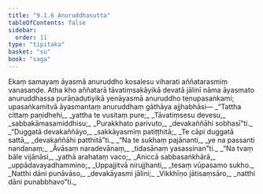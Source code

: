 ```yaml
---
title: "9.1.6 Anuruddhasutta"
tableOfContents: false
sidebar:
  order: 11
type: "tipitaka"
basket: "su"
book: "saga"
---
```



<DynamicBreadcrumb />

<Division number="226" book="saga">

<Paragraph number="1402" book="saga">
Ekaṃ samayaṃ āyasmā anuruddho kosalesu viharati aññatarasmiṃ vanasaṇḍe. Atha kho aññatarā tāvatiṃsakāyikā devatā jālinī nāma āyasmato anuruddhassa purāṇadutiyikā yenāyasmā anuruddho tenupasaṅkami; upasaṅkamitvā āyasmantaṃ anuruddhaṃ gāthāya ajjhabhāsi—
</Paragraph>

<Paragraph number="1403" type="verses" book="saga">
_“Tattha cittaṃ paṇidhehi,_  
_yattha te vusitaṃ pure;_  
_Tāvatiṃsesu devesu,_  
_sabbakāmasamiddhisu;_  
_Purakkhato parivuto,_  
_devakaññāhi sobhasī”ti._  

</Paragraph>

<Paragraph number="1404" type="verses" book="saga">
_“Duggatā devakaññāyo,_  
_sakkāyasmiṃ patiṭṭhitā;_  
_Te cāpi duggatā sattā,_  
_devakaññāhi patthitā”ti._  

</Paragraph>

<Paragraph number="1405" type="verses" book="saga">
_“Na te sukhaṃ pajānanti,_  
_ye na passanti nandanaṃ;_  
_Āvāsaṃ naradevānaṃ,_  
_tidasānaṃ yasassinan”ti._  

</Paragraph>

<Paragraph number="1406" type="verses" book="saga">
_“Na tvaṃ bāle vijānāsi,_  
_yathā arahataṃ vaco;_  
_Aniccā sabbasaṅkhārā,_  
_uppādavayadhammino;_  
_Uppajjitvā nirujjhanti,_  
_tesaṃ vūpasamo sukho._  

</Paragraph>

<Paragraph number="1407" type="verses" book="saga">
_Natthi dāni punāvāso,_  
_devakāyasmi jālini;_  
_Vikkhīṇo jātisaṃsāro,_  
_natthi dāni punabbhavo”ti._
</Paragraph>
</Division>